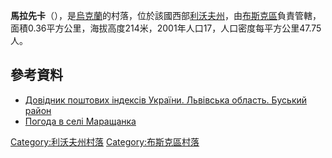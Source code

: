 {{coord|50|2|26|N|24|32|19|E|scale:100000|display=title}}

'''馬拉先卡'''（{{lang-uk|Маращанка}}），是[[烏克蘭|烏克蘭]]的村落，位於該國西部[[利沃夫州|利沃夫州]]，由[[布斯克區|布斯克區]]負責管轄，面積0.36平方公里，海拔高度214米，2001年人口17，人口密度每平方公里47.75人。

==參考資料==
*[http://www.uaidx.com/13/286/index Довідник поштових індексів України. Львівська область. Буський район]
* [http://weather.in.ua/ua/l'vovskaja/15074 Погода в селі Маращанка]

{{DEFAULTSORT:Маращанка}}
[[Category:利沃夫州村落|Category:利沃夫州村落]]
[[Category:布斯克區村落|Category:布斯克區村落]]


{{Lviv-geo-stub}}